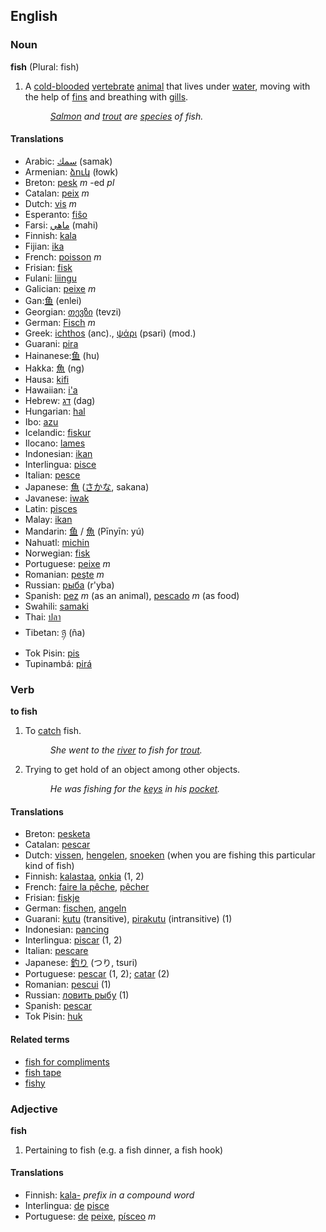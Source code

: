 ==English==

=== Noun ===
'''fish''' (Plural: fish)

#A [[cold-blooded]] [[vertebrate]] [[animal]] that lives under [[water]], moving with the help of [[fin]]s and breathing with [[gill]]s.
#:''[[Salmon]] and [[trout]] are [[species]] of fish.''

====Translations====
*Arabic: [[سمك]] (samak)
*Armenian: [[ձուկ]] (łowk)
*Breton: [[pesk]] ''m'' -ed ''pl''
*Catalan: [[peix]] ''m''
*Dutch: [[vis]] ''m''
*Esperanto: [[fiŝo]]
*Farsi: [[ماهي]] (mahi)
*Finnish: [[kala]]
*Fijian: [[ika]]
*French: [[poisson]] ''m''
*Frisian: [[fisk]]
*Fulani: [[liingu]]
*Galician: [[peixe]] ''m''
*Gan:[[鱼]] (enlei)
*Georgian: [[თევზი]] (tevzi)
*German: [[Fisch]] ''m''
*Greek: [[ichthos]] (anc)., [[ψάρι]] (psari) (mod.)
*Guarani: [[pira]]
*Hainanese:[[鱼]] (hu)
*Hakka: [[魚]] (ng)
*Hausa: [[kifi]]
*Hawaiian: [[i'a]]
*Hebrew: [[דג]] (dag)
*Hungarian: [[hal]]
*Ibo: [[azu]]
*Icelandic: [[fiskur]]
*Ilocano: [[lames]]
*Indonesian: [[ikan]]
*Interlingua: [[pisce]]
*Italian: [[pesce]]
*Japanese: [[魚]] ([[さかな]], sakana)
*Javanese: [[iwak]]
*Latin: [[pisces]]
*Malay: [[ikan]]
*Mandarin: [[鱼]] / [[魚]] (Pīnyīn: yú)
*Nahuatl: [[michin]]
*Norwegian: [[fisk]]
*Portuguese: [[peixe]] ''m''
*Romanian: [[peşte]] ''m''
*Russian: [[рыба]] (r'yba)
*Spanish: [[pez]] ''m'' (as an animal), [[pescado]] ''m'' (as food)
*Swahili: [[samaki]]
*Thai: [[ปลา]]
*Tibetan: [[ཉ]] (ña)
*Tok Pisin: [[pis]]
*Tupinambá: [[pirá]]

=== Verb ===
'''to fish'''

#To [[catch]] fish.
#:''She went to the [[river]] to fish for [[trout]].''
#Trying to get hold of an object among other objects.
#:''He was fishing for the [[key]]s in his [[pocket]].''

====Translations====
*Breton: [[pesketa]]
*Catalan: [[pescar]]
*Dutch: [[vissen]], [[hengelen]], [[snoeken]] (when you are fishing this particular kind of fish)
*Finnish: [[kalastaa]], [[onkia]] (1, 2)
*French: [[faire la pêche]], [[pêcher]]
*Frisian: [[fiskje]]
*German: [[fischen]], [[angeln]]
*Guarani: [[kutu]] (transitive), [[pirakutu]] (intransitive) (1)
*Indonesian: [[pancing]]
*Interlingua: [[piscar]] (1, 2)
*Italian: [[pescare]]
*Japanese: [[釣り]] (つり, tsuri)
*Portuguese: [[pescar]] (1, 2); [[catar]] (2)
*Romanian: [[pescui]] (1)
*Russian: [[ловить рыбу]] (1)
*Spanish: [[pescar]]
*Tok Pisin: [[huk]]

====Related terms====
*[[fish for compliments]]
*[[fish tape]]
*[[fishy]]

=== Adjective ===
'''fish'''

#Pertaining to fish (e.g. a fish dinner, a fish hook)

====Translations====
*Finnish: [[kala-]] ''prefix in a compound word''
*Interlingua: [[de]] [[pisce]]
*Portuguese: [[de]] [[peixe]], [[písceo]] ''m''